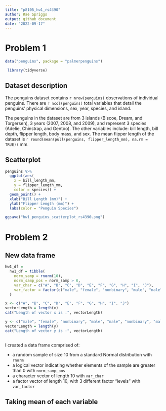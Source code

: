 ```yaml
---
title: "p8105_hw1_rs4390"
author: Rae Spriggs
output: github_document
date: "2022-09-17"
---
```



# Problem 1


```r
data("penguins", package = "palmerpenguins")
```

```r
 library(tidyverse)
```

## Dataset description
The penguins dataset contains `r nrow(penguins)` observations of individual penguins. There are `r ncol(penguins)` total variables that detail the penguins' physical dimensions, sex, year, species, and island. 

The penguins in the dataset are from 3 islands (Biscoe, Dream, and Torgersen), 3 years (2007, 2008, and 2009), and represent 3 species (Adelie, Chinstrap, and Gentoo). The other variables include: bill length, bill depth, flipper length, body mass, and sex. The mean flipper length of the dataset is `r round(mean(pull(penguins, flipper_length_mm), na.rm = TRUE))` mm. 

## Scatterplot 

```r
penguins %>%
  ggplot(aes(
    x = bill_length_mm, 
    y = flipper_length_mm, 
    color = species)) + 
  geom_point() + 
  xlab("Bill Length (mm)") + 
  ylab("Flipper Length (mm)") + 
  labs(color = "Penguin Species")

ggsave("hw1_penguins_scatterplot_rs4390.png")
```

# Problem 2 

## New data frame 
```r

hw1_df = 
  hw1_df = tibble(
    norm_samp = rnorm(10), 
    norm_samp_pos = norm_samp > 0, 
    var_char = c("A", "B", "C", "D", "E", "F", "G", "H", "I", "J"),
    var_factor = factor(c("male", "female", "nonbinary", "male", "male", "nonbinary", "male", "male", "female", "nonbinary")),
  )

x <- c("A", "B", "C", "D", "E", "F", "G", "H", "I", "J")
vectorLength = length(x)
cat("Length of vector x is :", vectorLength)

y <- c("male", "female", "nonbinary", "male", "male", "nonbinary", "male", "male", "female", "nonbinary")
vectorLength = length(y)
cat("Length of vector y is :", vectorLength)
  
```

I created a data frame comprised of:

* a random sample of size 10 from a standard Normal distribution with `rnorm`
* a logical vector indicating whether elements of the sample are greater than 0 with `norm_samp_pos`
* a character vector of length 10 with `var_char`
* a factor vector of length 10, with 3 different factor “levels” with `var_factor`

## Taking mean of each variable

```r

```

